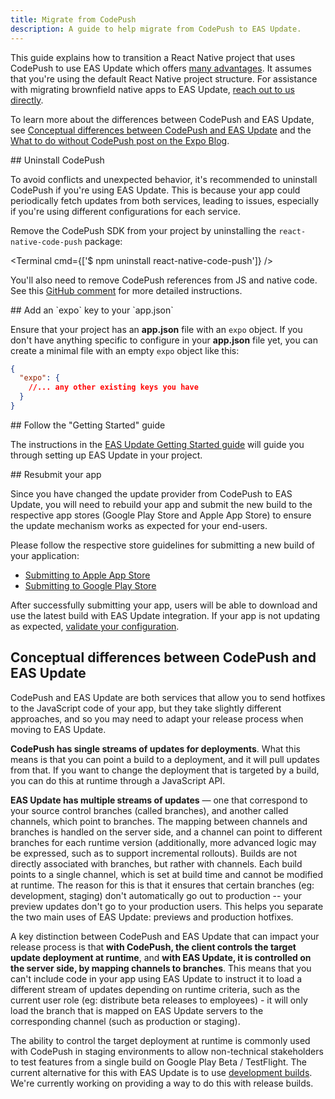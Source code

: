 ```yaml
---
title: Migrate from CodePush
description: A guide to help migrate from CodePush to EAS Update.
---
```



This guide explains how to transition a React Native project that uses CodePush to use EAS Update which offers [many advantages](/eas-update/introduction/#pitch). It assumes that you're using the default React Native project structure. For assistance with migrating brownfield native apps to EAS Update, [reach out to us directly](https://expo.dev/contact).

To learn more about the differences between CodePush and EAS Update, see [Conceptual differences between CodePush and EAS Update](#conceptual-differences-between-codepush-and-eas-update) and the [What to do without CodePush post on the Expo Blog](https://expo.dev/blog/what-to-do-without-codepush).

<Step label="1">
## Uninstall CodePush

To avoid conflicts and unexpected behavior, it's recommended to uninstall CodePush if you're using EAS Update. This is because your app could periodically fetch updates from both services, leading to issues, especially if you're using different configurations for each service.

Remove the CodePush SDK from your project by uninstalling the `react-native-code-push` package:

<Terminal cmd={['$ npm uninstall react-native-code-push']} />

You'll also need to remove CodePush references from JS and native code. See this [GitHub comment](https://github.com/Microsoft/react-native-code-push/issues/1101#issuecomment-350204507) for more detailed instructions.

</Step>

<Step label="2">
## Add an `expo` key to your `app.json`

Ensure that your project has an **app.json** file with an `expo` object. If you don't have anything specific to configure in your **app.json** file yet, you can create a minimal file with an empty `expo` object like this:

```json app.json
{
  "expo": {
    //... any other existing keys you have
  }
}
```

</Step>

<Step label="3">
## Follow the "Getting Started" guide

The instructions in the [EAS Update Getting Started guide](/eas-update/getting-started/) will guide you through setting up EAS Update in your project.

</Step>

<Step label="4">
## Resubmit your app

Since you have changed the update provider from CodePush to EAS Update, you will need to rebuild your app and submit the new build to the respective app stores (Google Play Store and Apple App Store) to ensure the update mechanism works as expected for your end-users.

Please follow the respective store guidelines for submitting a new build of your application:

- [Submitting to Apple App Store](/submit/ios)
- [Submitting to Google Play Store](/submit/android)

After successfully submitting your app, users will be able to download and use the latest build with EAS Update integration. If your app is not updating as expected, [validate your configuration](/eas-update/debug).

</Step>

## Conceptual differences between CodePush and EAS Update

CodePush and EAS Update are both services that allow you to send hotfixes to the JavaScript code of your app, but they take slightly different approaches, and so you may need to adapt your release process when moving to EAS Update.

<Collapsible summary="Differences in how updates are organized within streams">

**CodePush has single streams of updates for deployments**. What this means is that you can point a build to a deployment, and it will pull updates from that. If you want to change the deployment that is targeted by a build, you can do this at runtime through a JavaScript API.

**EAS Update has multiple streams of updates** — one that correspond to your source control branches (called branches), and another called channels, which point to branches. The mapping between channels and branches is handled on the server side, and a channel can point to different branches for each runtime version (additionally, more advanced logic may be expressed, such as to support incremental rollouts). Builds are not directly associated with branches, but rather with channels. Each build points to a single channel, which is set at build time and cannot be modified at runtime. The reason for this is that it ensures that certain branches (eg: development, staging) don't automatically go out to production -- your preview updates don't go to your production users. This helps you separate the two main uses of EAS Update: previews and production hotfixes.

</Collapsible>

<Collapsible summary="Differences in how updates are selected at runtime">

A key distinction between CodePush and EAS Update that can impact your release process is that **with CodePush, the client controls the target update deployment at runtime**, and **with EAS Update, it is controlled on the server side, by mapping channels to branches**. This means that you can't include code in your app using EAS Update to instruct it to load a different stream of updates depending on runtime criteria, such as the current user role (eg: distribute beta releases to employees) - it will only load the branch that is mapped on EAS Update servers to the corresponding channel (such as production or staging).

The ability to control the target deployment at runtime is commonly used with CodePush in staging environments to allow non-technical stakeholders to test features from a single build on Google Play Beta / TestFlight. The current alternative for this with EAS Update is to use [development builds](/eas-update/expo-dev-client/). We're currently working on providing a way to do this with release builds.

</Collapsible>
